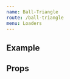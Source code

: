 ```yaml
---
name: Ball-Triangle
route: /ball-triangle
menu: Loaders
---
```




## Example

<Playground>
  <BallTriangle
    heigth="100"
    width="100"
    color='grey'
    arialLabel='loading-indicator'
  />
</Playground>

## Props
<Props of={BallTriangle} />



